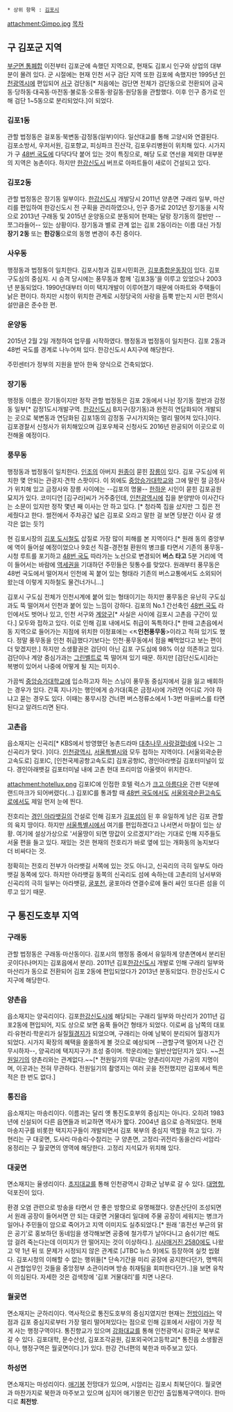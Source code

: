  * 상위 항목 : [[김포시]]
attachment:Gimpo.jpg
[[목차]]
== 구 김포군 지역 ==
[[부군면 통폐합]] 이전부터 김포군에 속했던 지역으로, 현재도 김포시 인구와 상업의 대부분이 몰려 있다. 군 시절에는 현재 인천 서구 검단 지역 또한 김포에 속했지만 1995년 [[인천광역시]]에 편입되어 [[서구(인천)|서구]] 검단동[* 처음에는 검단면 전체가 검단동으로 전환되어 금곡동·당하동·대곡동·마전동·불로동·오류동·왕길동·원당동을 관할했다. 이후 인구 증가로 인해 검단 1~5동으로 분리되었다.]이 되었다.
=== '''김포1동''' ===
관할 법정동은 걸포동·북변동·감정동(일부)이다. 일산대교를 통해 고양시와 연결된다. 김포소방서, 우저서원, 김포향교, 피싱파크 진산각, 김포우리병원이 위치해 있다. 시가지가 구 [[48번 국도]]에 다닥다닥 붙어 있는 것이 특징으로, 해당 도로 연선을 제외한 대부분의 지역은 농촌이다. 하지만 [[한강신도시]] 버프로 아파트들이 새로이 건설되고 있다.

=== '''김포2동''' ===
관할 법정동은 장기동 일부이다. [[한강신도시]] 개발당시 2011년 양촌면 구래리 일부, 마산리를 편입하여 한강신도시 전 구획을 관리하였으나, 인구 증가로 2012년 장기동을 시작으로 2013년 구래동 및 2015년 운양동으로 분동되어 현재는 달랑 장기동의 절반만 --쪼그라들어-- 있는 상황이다. 장기동과 별로 관계 없는 김포 2동이라는 이름 대신 가칭 '''장기 2동''' 또는 '''한강동'''으로의 동명 변경이 추진 중이다. 

=== '''사우동''' ===
행정동과 법정동이 일치한다. 김포시청과 김포시민회관, [[김포종합운동장]]이 있다. 김포 구도심의 중심지. 시 승격 당시에는 풍무동과 함께 '김포3동'을 이루고 있었으나 2003년 분동되었다. 1990년대부터 이미 택지개발이 이루어졌기 때문에 아파트와 주택들이 낡은 편이다. 하지만 시청이 위치한 관계로 시정당국의 사랑을 듬뿍 받는지 시민 편의시설만큼은 준수한 편.

=== '''운양동''' ===
2015년 2월 2일 개청하여 업무를 시작하였다. 행정동과 법정동이 일치한다. 김포 2동과 48번 국도를 경계로 나누어져 있다. 한강신도시 A지구에 해당한다. 

주민센터가 정부의 지원을 받아 한옥 양식으로 건축되었다.

=== '''장기동''' ===
행정동 이름은 장기동이지만 정작 관할 법정동은 김포 2동에서 나뉜 장기동 절반과 감정동 일부[* 감정1도시개발구역. [[한강신도시]] B지구(장기동)과 완전히 연담화되어 개발되는 곳으로 북변동과 연담화된 김포1동의 감정동 구시가지와는 멀리 떨어져 있다.]이다. 김포경찰서 신청사가 위치해있으며 김포우체국 신청사도 2016년 완공되어 이곳으로 이전해올 예정이다.

=== '''풍무동''' ===
행정동과 법정동이 일치한다. [[인조]]의 아버지 [[정원군|원종]]이 묻힌 [[장릉]]이 있다. 김포 구도심에 위치한 몇 안되는 관광지·견학 스팟이다. 이 외에도 [[중앙승가대학교]]와 그에 딸린 절 금정사가 위치해 있고 금정사와 장릉 사이에는 --김포의 명물-- [[한하운]] 시인이 묻힌 김포공원묘지가 있다. 코미디언 [김구라]씨가 거주중인데, [[인천광역시]]에 집을 분양받아 이사간다는 소문이 있지만 정작 몇년 째 이사는 안 하고 있다. [* 청라쪽 집을 샀지만 그 집은 전세줬다고 한다. 썰전에서 주차공간 넓은 김포로 오라고 말한 걸 보면 당분간 이사 갈 생각은 없는 듯?]

현 김포시장의 [[김포 도시철도]] 삽질로 가장 많이 피해를 본 지역이다.[* 원래 동의 중앙부에 역이 들어설 예정이었으나 9호선 직결-경전철 환원의 병크를 타면서 기존의 풍무동-시청 루트를 포기하고 [[48번 국도]] 따라가는 노선으로 변경되어 '''버스 타고''' 5분 거리에 역이 들어서는 바람에 [[역세권]]을 기대하던 주민들은 뒷통수를 맞았다. 원래부터 풍무동은 48번 국도에서 떨어져서 인천에 꼭 붙어 있는 형태라 기존의 버스교통에서도 소외되어 왔는데 이렇게 지하철도 물건너가니...]

김포시 구도심 전체가 인천시계에 붙어 있는 형태이기는 하지만 풍무동은 유난히 구도심과도 뚝 떨어져서 인천과 붙어 있는 느낌이 강하다. 김포의 No.1 간선축인 [[48번 국도]] 라인에서도 벗어나 있고, 인천 서구와 [[계양구]][* 사실은 사이에 김포시 고촌읍 구간이 있다.] 모두와 접하고 있다. 이로 인해 김포 내에서도 취급이 독특하다.[* 한때 고촌읍에서 동 지역으로 들어가는 지점에 위치한 이정표에는 <↖'''인천풍무동'''>이라고 적혀 있기도 했다. 정말 풍무동을 인천 취급했다기보다는 인천·풍무동에서 점을 빼먹었다고 보는 편이 더 맞겠지만.] 하지만 소생활권은 검단이 아닌 김포 구도심에 98% 이상 의존하고 있다. 검단이나 계양 중심가과는 [[그린벨트]]로 뚝 떨어져 있기 때문. 하지만 [검단신도시]라는 복병이 있어서 나중에 어떻게 될 지는 미지수.

가끔씩 [[중앙승가대학교]]에 입소하고자 하는 스님이 풍무동 중심지에서 길을 잃고 배회하는 경우가 있다. 간혹 지나가는 행인에게 승가대(혹은 금정사)에 가려면 어디로 가야 하냐고 묻는 경우도 있다. 이때는 풍무시장 건너편 버스정류소에서 1-3번 마을버스를 타면 된다고 알려드리면 된다.

=== '''고촌읍''' ===
읍소재지는 신곡리[* KBS에서 방영했던 농촌드라마 [[대추나무 사랑걸렸네]]에 나오는 그 신곡리가 맞다. ]이다. [[인천광역시]], [[서울특별시]]와 모두 접하는 지역이다. [서울외곽순환고속도로] 김포IC, [인천국제공항고속도로] 김포공항IC, 경인아라뱃길 김포터미널이 있다. 경인아래뱃길 김포터미널 내에 고촌 현대 프리미엄 아울렛이 위치한다.

attachment:hotellux.png
김포IC에 인접한 호텔 럭스가 [[크고 아름다운]] 간판 덕분에 랜드마크가 되어버렸다(...) 김포IC를 통과할 때 [[48번 국도]]에서도 [[서울외곽순환고속도로]]에서도 제일 먼저 눈에 띈다.

전호리는 [[경인 아라뱃길]]의 건설로 인해 김포가 [[김포섬]]이 된 후 유일하게 남은 김포 관할의 육지 땅이다. 하지만 [[서울특별시]]에서 여기를 편입하겠다고 나서면서 마찰이 있는 상황. 여기에 설상가상으로 '서울땅이 되면 땅값이 오르겠지?'라는 기대로 인해 지주들도 서울 편을 들고 있다. 재밌는 것은 현재의 전호리가 바로 옆에 있는 개화동의 농지보다 더 비싸다는 것. 

정확히는 전호리 전부가 아라뱃길 서쪽에 있는 것도 아니고, 신곡리의 극히 일부도 아라뱃길 동쪽에 있다. 하지만 아라뱃길 동쪽의 신곡리도 섬에 속하는데 고촌리의 남서부와 신곡리의 극히 일부는 아라뱃길, [[굴포천]], 굴포아라 연결수로에 둘러 싸인 또다른 섬을 이루고 있기 때문.  
== 구 통진도호부 지역 ==
=== '''구래동''' ===
관할 법정동은 구래동·마산동이다. 김포시의 행정동 중에서 유일하게 양촌면에서 분리된 곳이다(나머지는 김포읍에서 분리). 2011년 김포[[한강신도시]] 개발로 인해 구래리 일부와 마산리가 동으로 전환되어 김포 2동에 편입되었다가 2013년 분동되었다. 한강신도시 C지구에 해당한다.

=== '''양촌읍''' ===
읍소재지는 양곡리이다. 김포[[한강신도시]]에 해당되는 구래리 일부와 마산리가 2011년 김포2동에 편입되어, 지도 상으로 보면 움푹 들어간 형태가 되었다. 이로써 읍 남쪽의 대포리·유현리·학운리가 실질[[월경지]]가 되었으며, 구래리는 아예 남북이 분리되어 월경지가 되었다. 시가지 확장의 혜택을 쏠쏠하게 볼 것으로 예상되며 --관할구역 떨어져 나간 건 무시하자--, 양곡리에 택지지구가 조성 중이며. 학운리에는 일반산업단지가 있다. ~~[[전원일기]]의 양촌리와는 관계없다.~~[* 전원일기의 무대는 양촌리이지만 가공의 지명이며, 이곳과는 전혀 무관하다. 전원일기의 촬영지는 여러 곳을 전전했지만 김포에서 찍은 적은 한 번도 없다.]

=== '''통진읍''' ===
읍소재지는 마송리이다. 이름과는 달리 옛 통진도호부의 중심지는 아니다. 오히려 1983년에 신설되어 다른 읍면들과 비교하면 역사가 짧다. 2004년 읍으로 승격되었다. 현재 마송지구를 비롯한 택지지구들이 개발되면서 김포 북부의 중심지 역할을 하고 있다. 가현리는 구 대곶면, 도사리·마송리·수참리는 구 양촌면, 고정리·귀전리·동을산리·서암리·옹정리는 구 월곶면의 영역에 해당한다. 고정리 지석묘가 위치해 있다.

=== '''대곶면''' ===
면소재지는 율생리이다. [[초지대교]]를 통해 인천광역시 강화군 남부로 갈 수 있다. [[대명항]], 덕포진이 있다.

환경 오염 관련으로 방송을 타면서 안 좋은 방향으로 유명해졌다. 양촌산단이 조성되면서 원래 공장이 들어서면 안 되는 대곶면 거물대리 일대에 주물 공장이 세워지는 병크가 일어나 주민들이 암으로 죽어가고 지역 이미지도 실추되었다.[* 원래 '휴전선 부근의 맑은 공기'로 홍보하던 동네임을 생각해보면 공중에 철가루가 날아다니고 숨쉬기만 해도 암 걸려 죽는다는데 이미지가 안 떨어지는 것이 이상하다.]. [[시사매거진 2580]]에도 나왔고 약 1년 뒤 또 문제가 시정되지 않은 관계로 [JTBC 뉴스 9]에도 등장하여 실컷 씹혔다. 김포시청의 이해할 수 없는 행위들[* 단속기간을 미리 공장에 공지한다던가, 명백히 시 관할업무인 것들을 중앙정부 소관이라며 방송 취재팀을 회피한다던가..]을 보면 유착이 의심된다. 자세한 것은 검색창에 '김포 거물대리'를 치면 나온다.

=== '''월곶면''' ===
면소재지는 군하리이다. 역사적으로 통진도호부의 중심지였지만 현재는 [[전방]]이라는 약점과 김포 중심지로부터 가장 멀리 떨어져있다는 점으로 인해 김포에서 사람이 가장 적게 사는 행정구역이다. 통진향교가 있으며 [[강화대교]]를 통해 인천광역시 강화군 북부로 갈 수 있다. 김포대학, 문수산성, 김포조각공원, 김포외국어고등학교[* 통진읍 소생활권이나, 행정구역은 월곶면이다.]가 있다. 한강 건너편의 북한과 마주보고 있다.

=== '''하성면''' ===
면소재지는 마성리이다. [[애기봉]] 전망대가 있으며, 시암리는 김포시 최북단이다. 월곶면과 마찬가지로 북한과 마주보고 있으며 심지어 애기봉은 민간인 출입통제구역이다. 한마디로 '''최전방'''.
